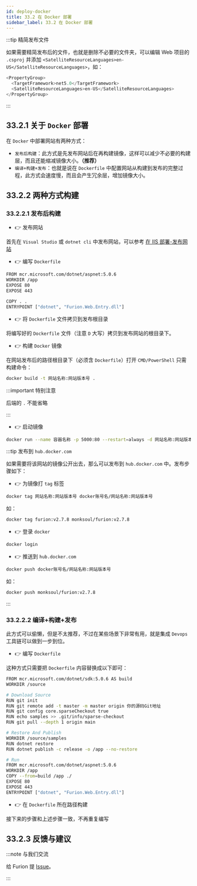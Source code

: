 ```yaml
---
id: deploy-docker
title: 33.2 在 Docker 部署
sidebar_label: 33.2 在 Docker 部署
---
```



:::tip 精简发布文件

如果需要精简发布后的文件，也就是删除不必要的文件夹，可以编辑 Web 项目的 `.csproj` 并添加 `<SatelliteResourceLanguages>en-US</SatelliteResourceLanguages>`，如：

```cs {3}
<PropertyGroup>
  <TargetFramework>net5.0</TargetFramework>
  <SatelliteResourceLanguages>en-US</SatelliteResourceLanguages>
</PropertyGroup>
```

:::

## 33.2.1 关于 `Docker` 部署

在 `Docker` 中部署网站有两种方式：

- `发布后构建`：此方式是先发布网站后在再构建镜像，这样可以减少不必要的构建层，而且还能缩减镜像大小。**（推荐）**
- `编译+构建+发布`：也就是说在 `Dockerfile` 中配置网站从构建到发布的完整过程，此方式会速度慢，而且会产生冗余层，增加镜像大小。

## 33.2.2 两种方式构建

### 33.2.2.1 发布后构建

- 👉 发布网站

首先在 `Visual Studio` 或 `dotnet cli` 中发布网站，可以参考 [在 IIS 部署-发布网站](deploy-iis#2611-发布网站)

- 👉 编写 `Dockerfile`

```bash
FROM mcr.microsoft.com/dotnet/aspnet:5.0.6
WORKDIR /app
EXPOSE 80
EXPOSE 443

COPY . .
ENTRYPOINT ["dotnet", "Furion.Web.Entry.dll"]
```

- 👉 将 `Dockerfile` 文件拷贝到发布根目录

将编写好的 `Dockerfile` 文件（注意 `D` 大写）拷贝到发布网站的根目录下。

- 👉 构建 `Docker` 镜像

在网站发布后的路径根目录下（必须含 `Dockerfile`）打开 `CMD/PowerShell` 只需构建命令：

```bash
docker build -t 网站名称:网站版本号 .
```

:::important 特别注意

后端的 `.` 不能省略

:::

- 👉 启动镜像

```bash
docker run --name 容器名称 -p 5000:80 --restart=always -d 网站名称:网站版本号
```

:::tip 发布到 `hub.docker.com`

如果需要将该网站的镜像公开出去，那么可以发布到 `hub.docker.com` 中。发布步骤如下：

- 👉 为镜像打 `tag` 标签

```bash
docker tag 网站名称:网站版本号 docker账号名/网站名称:网站版本号
```

如：

```bash
docker tag furion:v2.7.8 monksoul/furion:v2.7.8
```

- 👉 登录 `docker`

```bash
docker login
```

- 👉 推送到 `hub.docker.com`

```bash
docker push docker账号名/网站名称:网站版本号
```

如：

```bash
docker push monksoul/furion:v2.7.8
```

:::

### 33.2.2.2 编译+构建+发布

此方式可以偷懒，但是不太推荐，不过在某些场景下非常有用，就是集成 `Devops` 工具链可以做到一步到位。

- 👉 编写 `Dockerfile`

这种方式只需要把 `Dockerfile` 内容替换成以下即可：

```bash {6}
FROM mcr.microsoft.com/dotnet/sdk:5.0.6 AS build
WORKDIR /source

# Download Source
RUN git init
RUN git remote add -t master -m master origin 你的源码Git地址
RUN git config core.sparseCheckout true
RUN echo samples >> .git/info/sparse-checkout
RUN git pull --depth 1 origin main

# Restore And Publish
WORKDIR /source/samples
RUN dotnet restore
RUN dotnet publish -c release -o /app --no-restore

# Run
FROM mcr.microsoft.com/dotnet/aspnet:5.0.6
WORKDIR /app
COPY --from=build /app ./
EXPOSE 80
EXPOSE 443
ENTRYPOINT ["dotnet", "Furion.Web.Entry.dll"]
```

- 👉 在 `Dockerfile` 所在路径构建

接下来的步骤和上述步骤一致，不再重复编写

## 33.2.3 反馈与建议

:::note 与我们交流

给 Furion 提 [Issue](https://gitee.com/dotnetchina/Furion/issues/new?issue)。

:::
